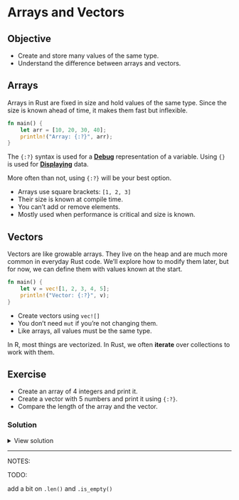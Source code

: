 # Arrays and Vectors

::: callout-tip

## Objective

* Create and store many values of the same type.
* Understand the difference between arrays and vectors.

:::


## Arrays

Arrays in Rust are fixed in size and hold values of the same type. Since the size is known ahead of time, it makes them fast but inflexible.

```rust
fn main() {
    let arr = [10, 20, 30, 40];
    println!("Array: {:?}", arr);
}
```

::: callout-note
The `{:?}` syntax is used for a [**Debug**](https://doc.rust-lang.org/std/fmt/trait.Debug.html) representation of a variable. Using `{}` is used for [**Displaying**](https://doc.rust-lang.org/std/fmt/trait.Display.html) data.

More often than not, using `{:?}` will be your best option.
:::

* Arrays use square brackets: `[1, 2, 3]`
* Their size is known at compile time.
* You can't add or remove elements.
* Mostly used when performance is critical and size is known.


## Vectors

Vectors are like growable arrays. They live on the heap and are much more common in everyday Rust code. We'll explore how to modify them later, but for now, we can define them with values known at the start.

```rust
fn main() {
    let v = vec![1, 2, 3, 4, 5];
    println!("Vector: {:?}", v);
}
```

- Create vectors using `vec![]`
- You don’t need `mut` if you're not changing them.
- Like arrays, all values must be the same type.

In R, most things are vectorized. In Rust, we often **iterate** over collections to work with them.



## Exercise

- Create an array of 4 integers and print it.
- Create a vector with 5 numbers and print it using `{:?}`.
- Compare the length of the array and the vector.

### Solution

<details>
<summary>View solution</summary>

```rust
fn main() {
    let arr = [1, 2, 3, 4];
    println!("Array: {:?}", arr);

    let v = vec![10, 20, 30, 40, 50];
    println!("Vector: {:?}", v);
}
```

</details>


----

NOTES:

TODO:

add a bit on `.len()` and `.is_empty()`
